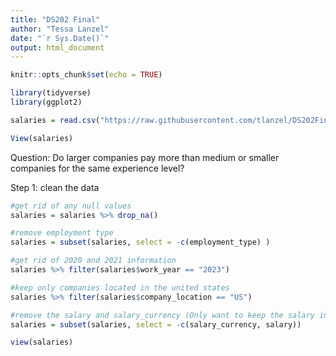 ```yaml
---
title: "DS202 Final"
author: "Tessa Lanzel"
date: "`r Sys.Date()`"
output: html_document
---
```


```r
knitr::opts_chunk$set(echo = TRUE)
```

```r
library(tidyverse)
library(ggplot2)
```

```r
salaries = read.csv("https://raw.githubusercontent.com/tlanzel/DS202Final/main/ds_salaries.csv")
```

```r
View(salaries)
```

Question: Do larger companies pay more than medium or smaller companies for the same experience level? 

Step 1: clean the data 

```r
#get rid of any null values
salaries = salaries %>% drop_na()

#remove employment type
salaries = subset(salaries, select = -c(employment_type) )

#get rid of 2020 and 2021 information
salaries %>% filter(salaries$work_year == "2023")

#keep only companies located in the united states 
salaries %>% filter(salaries$company_location == "US")

#remove the salary and salary_currency (Only want to keep the salary in terms of usd)
salaries = subset(salaries, select = -c(salary_currency, salary))

view(salaries)
```

